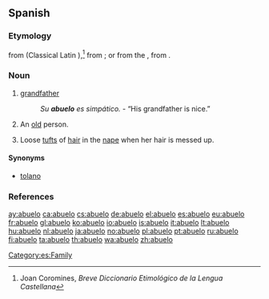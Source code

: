 ==Spanish==
{{wikipedia|lang=es}}
===Etymology===
{{unk.|lang=es|title=Possibly}} from {{etyl|VL.|es}} {{term|aviolus|lang=la}} (Classical Latin {{term|avus|lang=la}}),<ref>Joan Coromines, ''Breve Diccionario Etimológico de la Lengua Castellana''</ref> from {{proto|Indo-European|awos-|grandfather|lang=es}}; or from the {{etyl|ar|es}} {{term|اّبو|tr=abū|lang=ar}}, from {{proto|Semitic|ʼab-|father|lang=es}}.

===Noun===
{{es-noun|m|f=abuela}}

# [[grandfather]]
#: ''Su '''abuelo''' es simpático.'' - “His grandfather is nice.”
# {{colloquial|affectionate|lang=es}} An [[old]] person.
# Loose [[tuft]]s of [[hair]] in the [[nape]] when her hair is messed up.

====Synonyms====
* {{sense|loose tufts of hair}} [[tolano]]

[[Category:es:Family]]

===References===
<references/>

[[ay:abuelo]]
[[ca:abuelo]]
[[cs:abuelo]]
[[de:abuelo]]
[[el:abuelo]]
[[es:abuelo]]
[[eu:abuelo]]
[[fr:abuelo]]
[[gl:abuelo]]
[[ko:abuelo]]
[[io:abuelo]]
[[is:abuelo]]
[[it:abuelo]]
[[lt:abuelo]]
[[hu:abuelo]]
[[nl:abuelo]]
[[ja:abuelo]]
[[no:abuelo]]
[[pl:abuelo]]
[[pt:abuelo]]
[[ru:abuelo]]
[[fi:abuelo]]
[[ta:abuelo]]
[[th:abuelo]]
[[wa:abuelo]]
[[zh:abuelo]]